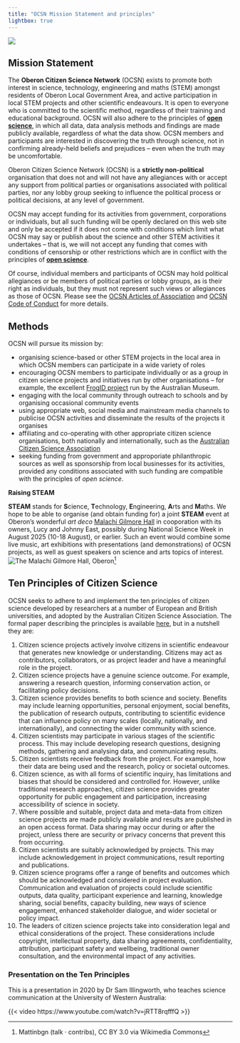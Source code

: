 ```yaml
---
title: "OCSN Mission Statement and principles"
lightbox: true
---
```


::: {.aside}
![](assets/mission_possible.png)
:::

## Mission Statement

The **Oberon Citizen Science Network** (OCSN) exists to promote both interest in science, technology, engineering and maths (STEM) amongst residents of Oberon Local Government Area, and active participation in local STEM projects and other scientific endeavours. It is open to everyone who is committed to the scientific method, regardless of their training and educational background. OCSN will also adhere to the principles of [**open science**](https://en.wikipedia.org/wiki/Open_science), in which all data, data analysis methods and findings are made publicly available, regardless of what the data show. OCSN members and participants are interested in discovering the truth through science, not in confirming already-held beliefs and prejudices -- even when the truth may be uncomfortable.

::: {.callout-note title="Strictly Non-political" appearance="simple"}
Oberon Citizen Science Network (OCSN) is a **strictly non-political** organisation that does not and will not have any allegiances with or accept any support from political parties or organisations associated with political parties, nor any lobby group seeking to influence the political process or political decisions, at any level of government. 

OCSN may accept funding for its activities from government, corporations or individuals, but all such funding will be openly declared on this web site and only be accepted if it does not come with conditions which limit what OCSN may say or publish about the science and other STEM activities it undertakes -- that is, we will not accept any funding that comes with conditions of censorship or other restrictions which are in conflict with the principles of [**open science**](https://en.wikipedia.org/wiki/Open_science).
:::

::: {.aside}
Of course, individual members and participants of OCSN may hold political allegiances or be members of political parties or lobby groups, as is their right as individuals, but they must not represent such views or allegiances as those of OCSN. Please see the [OCSN Articles of Association](ocsn_articles_of_association.html) and [OCSN Code of Conduct](ocsn_code_of_conduct.html) for more details.
:::

## Methods

OCSN will pursue its mission by:

* organising science-based or other STEM projects in the local area in which OCSN members can participate in a wide variety of roles
* encouraging OCSN members to participate individually or as a group in citizen science projects and initiatives run by other organisations -- for example, the excellent [FrogID project](https://www.frogid.net.au) run by the Australian Museum. 
* engaging with the local community through outreach to schools and by organising occasional community events 
* using appropriate web, social media and mainstream media channels to publicise OCSN activities and disseminate the results of the projects it organises
* affiliating and co-operating with other appropriate citizen science organisations, both nationally and internationally, such as the [Australian Citizen Science Association](https://citizenscience.org.au)
* seeking funding from government and approporiate philanthropic sources as well as sponsorship from local businesses for its activities, provided any conditions associated with such funding are compatible with the principles of _open science_. 

::: {.aside}
**Raising STEAM**

**STEAM** stands for **S**cience, **T**echnology, **E**ngineering, **A**rts and **M**aths. We hope to be able to organise (and obtain funding for) a joint **STEAM** event at Oberon's wonderful _art deco_ [Malachi Gilmore Hall](https://malachigilmorehall.com.au) in cooporation with its owners, Lucy and Johnny East, possibly during National Science Week in August 2025 (10-18 August), or earlier. Such an event would combine some live music, art exhibitions with presentations (and demonstrations) of OCSN projects, as well as guest speakers on science and arts topics of interest.
![The Malachi Gilmore Hall, Oberon](assets/malachi.jpg)[^2]
:::

## Ten Principles of Citizen Science

OCSN seeks to adhere to and implement the ten principles of citizen science developed by researchers at a number of European and British universities, and adopted by the Australian Citizen Science Association. The formal paper describing the principles is available [here](https://discovery.ucl.ac.uk/id/eprint/10058422/1/Citizen-Science.pdf), but in a nutshell they are:

1. Citizen science projects actively involve citizens in scientific endeavour that generates new knowledge or understanding. Citizens may act as contributors, collaborators, or as project leader and have a meaningful role in the project.
1. Citizen science projects have a genuine science outcome. For example, answering a research question, informing conservation action, or facilitating policy decisions.
1. Citizen science provides benefits to both science and society. Benefits may include learning opportunities, personal enjoyment, social benefits, the publication of research outputs, contributing to scientific evidence that can influence policy on many scales (locally, nationally, and internationally), and connecting the wider community with science.
1. Citizen scientists may participate in various stages of the scientific process. This may include developing research questions, designing methods, gathering and analysing data, and communicating results.
1. Citizen scientists receive feedback from the project. For example, how their data are being used and the research, policy or societal outcomes.
1. Citizen science, as with all forms of scientific inquiry, has limitations and biases that should be considered and controlled for. However, unlike traditional research approaches, citizen science provides greater opportunity for public engagement and participation, increasing accessibility of science in society.
1. Where possible and suitable, project data and meta-data from citizen science projects are made publicly available and results are published in an open access format. Data sharing may occur during or after the project, unless there are security or privacy concerns that prevent this from occurring.
1. Citizen scientists are suitably acknowledged by projects. This may include acknowledgement in project communications, result reporting and publications.
1. Citizen science programs offer a range of benefits and outcomes which should be acknowledged and considered in project evaluation.  Communication and evaluation of projects could include scientific outputs, data quality, participant experience and learning, knowledge sharing, social benefits, capacity building, new ways of science engagement, enhanced stakeholder dialogue, and wider societal or policy impact.
1. The leaders of citizen science projects take into consideration legal and ethical considerations of the project. These considerations include copyright, intellectual property, data sharing agreements, confidentiality, attribution, participant safety and wellbeing, traditional owner consultation, and the environmental impact of any activities.

### Presentation on the Ten Principles

This is a presentation in 2020 by Dr Sam Illingworth, who teaches science communication at the University of Western Australia:

{{< video https://www.youtube.com/watch?v=jRTT8rqfffQ >}}


[^2]: Mattinbgn (talk · contribs), CC BY 3.0 via Wikimedia Commons
